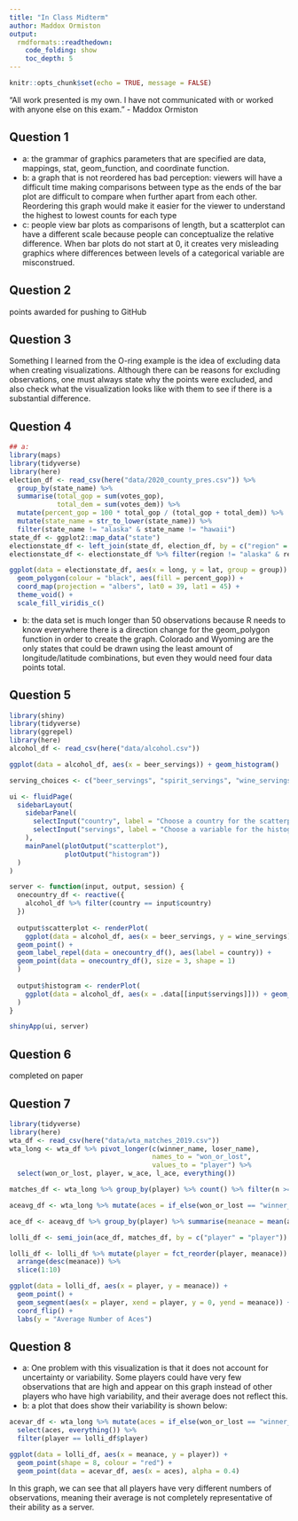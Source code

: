 ```yaml
---
title: "In Class Midterm"
author: Maddox Ormiston
output: 
  rmdformats::readthedown:
    code_folding: show
    toc_depth: 5
---
```


```r
knitr::opts_chunk$set(echo = TRUE, message = FALSE)
```

“All work presented is my own. I have not communicated with or worked with anyone else on this exam.” - Maddox Ormiston

## Question 1

* a: the grammar of graphics parameters that are specified are data, mappings, stat, geom_function, and coordinate function.
* b: a graph that is not reordered has bad perception: viewers will have a difficult time making comparisons between type as the ends of the bar plot are difficult to compare when further apart from each other. Reordering this graph would make it easier for the viewer to understand the highest to lowest counts for each type
* c: people view bar plots as comparisons of length, but a scatterplot can have a different scale because people can conceptualize the relative difference. When bar plots do not start at 0, it creates very misleading graphics where differences between levels of a categorical variable are misconstrued.

## Question 2

points awarded for pushing to GitHub

## Question 3

Something I learned from the O-ring example is the idea of excluding data when creating visualizations. Although there can be reasons for excluding observations, one must always state why the points were excluded, and also check what the visualization looks like with them to see if there is a substantial difference.

## Question 4

```r
## a:
library(maps)
library(tidyverse)
library(here)
election_df <- read_csv(here("data/2020_county_pres.csv")) %>%
  group_by(state_name) %>%
  summarise(total_gop = sum(votes_gop),
            total_dem = sum(votes_dem)) %>%
  mutate(percent_gop = 100 * total_gop / (total_gop + total_dem)) %>%
  mutate(state_name = str_to_lower(state_name)) %>% 
  filter(state_name != "alaska" & state_name != "hawaii")
state_df <- ggplot2::map_data("state")
electionstate_df <- left_join(state_df, election_df, by = c("region" = "state_name"))
electionstate_df <- electionstate_df %>% filter(region != "alaska" & region != "hawaii")

ggplot(data = electionstate_df, aes(x = long, y = lat, group = group)) +
  geom_polygon(colour = "black", aes(fill = percent_gop)) +
  coord_map(projection = "albers", lat0 = 39, lat1 = 45) +
  theme_void() +
  scale_fill_viridis_c()
```

* b: the data set is much longer than 50 observations because R needs to know everywhere there is a direction change for the geom_polygon function in order to create the graph. Colorado and Wyoming are the only states that could be drawn using the least amount of longitude/latitude combinations, but even they would need four data points total.

## Question 5

```r
library(shiny)
library(tidyverse)
library(ggrepel)
library(here)
alcohol_df <- read_csv(here("data/alcohol.csv"))

ggplot(data = alcohol_df, aes(x = beer_servings)) + geom_histogram()

serving_choices <- c("beer_servings", "spirit_servings", "wine_servings")

ui <- fluidPage(
  sidebarLayout(
    sidebarPanel(
      selectInput("country", label = "Choose a country for the scatterplot", choices = alcohol_df$country), 
      selectInput("servings", label = "Choose a variable for the histogram", choices = serving_choices)
    ), 
    mainPanel(plotOutput("scatterplot"), 
              plotOutput("histogram"))
  )
)

server <- function(input, output, session) {
  onecountry_df <- reactive({
    alcohol_df %>% filter(country == input$country)
  })
  
  output$scatterplot <- renderPlot(
    ggplot(data = alcohol_df, aes(x = beer_servings, y = wine_servings)) +
  geom_point() +
  geom_label_repel(data = onecountry_df(), aes(label = country)) +
  geom_point(data = onecountry_df(), size = 3, shape = 1)
  )
  
  output$histogram <- renderPlot(
    ggplot(data = alcohol_df, aes(x = .data[[input$servings]])) + geom_histogram()
  )
}

shinyApp(ui, server)
```

## Question 6

completed on paper

## Question 7

```r
library(tidyverse)
library(here)
wta_df <- read_csv(here("data/wta_matches_2019.csv"))
wta_long <- wta_df %>% pivot_longer(c(winner_name, loser_name),
                                    names_to = "won_or_lost",
                                    values_to = "player") %>%
  select(won_or_lost, player, w_ace, l_ace, everything())

matches_df <- wta_long %>% group_by(player) %>% count() %>% filter(n >= 20)

aceavg_df <- wta_long %>% mutate(aces = if_else(won_or_lost == "winner_name", true = w_ace, false = l_ace)) %>% select(aces, everything())

ace_df <- aceavg_df %>% group_by(player) %>% summarise(meanace = mean(aces, na.rm = TRUE))

lolli_df <- semi_join(ace_df, matches_df, by = c("player" = "player"))

lolli_df <- lolli_df %>% mutate(player = fct_reorder(player, meanace)) %>% 
  arrange(desc(meanace)) %>% 
  slice(1:10)

ggplot(data = lolli_df, aes(x = player, y = meanace)) +
  geom_point() + 
  geom_segment(aes(x = player, xend = player, y = 0, yend = meanace)) +
  coord_flip() + 
  labs(y = "Average Number of Aces")
```

## Question 8

* a: One problem with this visualization is that it does not account for uncertainty or variability. Some players could have very few observations that are high and appear on this graph instead of other players who have high variability, and their average does not reflect this.
* b: a plot that does show their variability is shown below:

```r
acevar_df <- wta_long %>% mutate(aces = if_else(won_or_lost == "winner_name", true = w_ace, false = l_ace)) %>% 
  select(aces, everything()) %>% 
  filter(player == lolli_df$player)

ggplot(data = lolli_df, aes(x = meanace, y = player)) + 
  geom_point(shape = 8, colour = "red") + 
  geom_point(data = acevar_df, aes(x = aces), alpha = 0.4)
```

In this graph, we can see that all players have very different numbers of observations, meaning their average is not completely representative of their ability as a server.